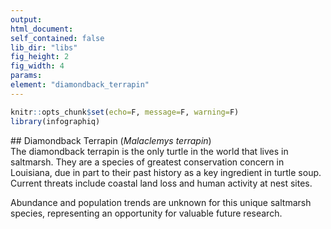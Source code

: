 ```yaml
---
output:
html_document:
self_contained: false
lib_dir: "libs"
fig_height: 2
fig_width: 4
params:
element: "diamondback_terrapin"
---
```


```r
knitr::opts_chunk$set(echo=F, message=F, warning=F)
library(infographiq)
```

<base target="_parent">
## Diamondback Terrapin (*Malaclemys terrapin*)  
The diamondback terrapin is the only turtle in the world that lives in saltmarsh. They are a species of greatest conservation concern in Louisiana, due in part to their past history as a key ingredient in turtle soup. Current threats include coastal land loss and human activity at nest sites. 

Abundance and population trends are unknown for this unique saltmarsh species, representing an opportunity for valuable future research. 

